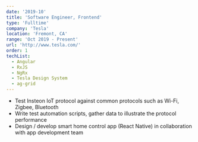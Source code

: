 ```yaml
---
date: '2019-10'
title: 'Software Engineer, Frontend'
type: 'Fulltime'
company: 'Tesla'
location: 'Fremont, CA'
range: 'Oct 2019 - Present'
url: 'http://www.tesla.com/'
order: 1
techList:
  - Angular
  - RxJS
  - NgRx
  - Tesla Design System
  - ag-grid
---
```


- Test Insteon IoT protocol against common protocols such as Wi-Fi, Zigbee, Bluetooth
- Write test automation scripts, gather data to illustrate the protocol performance
- Design / develop smart home control app (React Native) in collaboration with app development team
